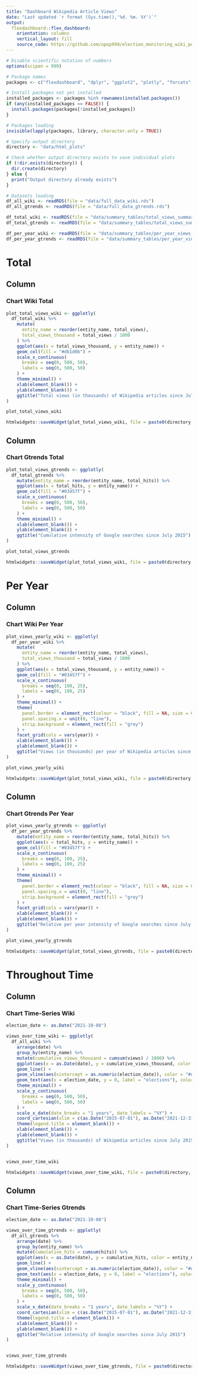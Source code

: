 ```yaml
---
title: "Dashboard Wikipedia Article Views"
date: "Last updated `r format (Sys.time(),'%d. %m. %Y')`"
output: 
  flexdashboard::flex_dashboard:
    orientation: columns
    vertical_layout: fill
    source_code: https://github.com/opop999/election_monitoring_wiki_popularity
---
```


```r
# Disable scientific notation of numbers
options(scipen = 999)

# Package names
packages <- c("flexdashboard", "dplyr", "ggplot2", "plotly", "forcats", "htmlwidgets")

# Install packages not yet installed
installed_packages <- packages %in% rownames(installed.packages())
if (any(installed_packages == FALSE)) {
  install.packages(packages[!installed_packages])
}

# Packages loading
invisible(lapply(packages, library, character.only = TRUE))

# Specify output directory
directory <- "data/html_plots"

# Check whether output directory exists to save individual plots
if (!dir.exists(directory)) {
  dir.create(directory)
} else {
  print("Output directory already exists")
}

# Datasets loading
df_all_wiki <- readRDS(file = "data/full_data_wiki.rds")
df_all_gtrends <- readRDS(file = "data/full_data_gtrends.rds")

df_total_wiki <- readRDS(file = "data/summary_tables/total_views_summary_wiki.rds")
df_total_gtrends <- readRDS(file = "data/summary_tables/total_views_summary_gtrends.rds")

df_per_year_wiki <- readRDS(file = "data/summary_tables/per_year_views_summary_wiki.rds")
df_per_year_gtrends <- readRDS(file = "data/summary_tables/per_year_views_summary_gtrends.rds")

```

Total
=====================================


Column
-----------------------------------------------------------------------

### Chart Wiki Total

```r
plot_total_views_wiki <- ggplotly(
  df_total_wiki %>%
    mutate(
      entity_name = reorder(entity_name, total_views),
      total_views_thousand = total_views / 1000
    ) %>%
    ggplot(aes(x = total_views_thousand, y = entity_name)) +
    geom_col(fill = "#db1d0b") +
    scale_x_continuous(
      breaks = seq(0, 500, 50),
      labels = seq(0, 500, 50)
    ) +
    theme_minimal() +
    xlab(element_blank()) +
    ylab(element_blank()) +
    ggtitle("Total views (in thousands) of Wikipedia articles since July 2015")
)

plot_total_views_wiki

htmlwidgets::saveWidget(plot_total_views_wiki, file = paste0(directory, "/plot_total_views_wiki.html"))

```

Column
-----------------------------------------------------------------------

### Chart Gtrends Total

```r
plot_total_views_gtrends <- ggplotly(
  df_total_gtrends %>%
    mutate(entity_name = reorder(entity_name, total_hits)) %>%
    ggplot(aes(x = total_hits, y = entity_name)) +
    geom_col(fill = "#03457f") +
    scale_x_continuous(
      breaks = seq(0, 500, 50),
      labels = seq(0, 500, 50)
    ) +
    theme_minimal() +
    xlab(element_blank()) +
    ylab(element_blank()) +
    ggtitle("Cumulative intensity of Google searches since July 2015")
)

plot_total_views_gtrends

htmlwidgets::saveWidget(plot_total_views_wiki, file = paste0(directory, "/plot_total_views_gtrends.html"))

```



Per Year
=====================================

Column 
-----------------------------------------------------------------------

### Chart Wiki Per Year

```r
plot_views_yearly_wiki <- ggplotly(
  df_per_year_wiki %>%
    mutate(
      entity_name = reorder(entity_name, total_views),
      total_views_thousand = total_views / 1000
    ) %>%
    ggplot(aes(x = total_views_thousand, y = entity_name)) +
    geom_col(fill = "#03457f") +
    scale_x_continuous(
      breaks = seq(0, 100, 25),
      labels = seq(0, 100, 25)
    ) +
    theme_minimal() +
    theme(
      panel.border = element_rect(colour = "black", fill = NA, size = 0.5),
      panel.spacing.x = unit(0, "line"),
      strip.background = element_rect(fill = "grey")
    ) +
    facet_grid(cols = vars(year)) +
    xlab(element_blank()) +
    ylab(element_blank()) +
    ggtitle("Views (in thousands) per year of Wikipedia articles since July 2015")
)

plot_views_yearly_wiki

htmlwidgets::saveWidget(plot_total_views_wiki, file = paste0(directory, "/plot_views_yearly_wiki.html"))
```

Column 
-----------------------------------------------------------------------

### Chart Gtrends Per Year

```r
plot_views_yearly_gtrends <- ggplotly(
  df_per_year_gtrends %>%
    mutate(entity_name = reorder(entity_name, total_hits)) %>%
    ggplot(aes(x = total_hits, y = entity_name)) +
    geom_col(fill = "#03457f") +
    scale_x_continuous(
      breaks = seq(0, 100, 25),
      labels = seq(0, 100, 25)
    ) +
    theme_minimal() +
    theme(
      panel.border = element_rect(colour = "black", fill = NA, size = 0.5),
      panel.spacing.x = unit(0, "line"),
      strip.background = element_rect(fill = "grey")
    ) +
    facet_grid(cols = vars(year)) +
    xlab(element_blank()) +
    ylab(element_blank()) +
    ggtitle("Relative per year intensity of Google searches since July 2015")
)

plot_views_yearly_gtrends

htmlwidgets::saveWidget(plot_total_views_gtrends, file = paste0(directory, "/plot_views_yearly_gtrends.html"))
```

Throughout Time
=====================================

Column 
-----------------------------------------------------------------------

### Chart Time-Series Wiki

```r
election_date <- as.Date("2021-10-08")

views_over_time_wiki <- ggplotly(
  df_all_wiki %>%
    arrange(date) %>%
    group_by(entity_name) %>%
    mutate(cumulative_views_thousand = cumsum(views) / 1000) %>%
    ggplot(aes(x = as.Date(date), y = cumulative_views_thousand, color = entity_name)) +
    geom_line() +
    geom_vline(aes(xintercept = as.numeric(election_date)), color = "#db1d0b") +
    geom_text(aes(x = election_date, y = 0, label = "elections"), color = "#03457f", size = 4, angle = 90, vjust = -0.4, hjust = 0) +
    theme_minimal() +
    scale_y_continuous(
      breaks = seq(0, 500, 50),
      labels = seq(0, 500, 50)
    ) +
    scale_x_date(date_breaks = "1 years", date_labels = "%Y") +
    coord_cartesian(xlim = c(as.Date("2015-07-01"), as.Date("2021-12-31"))) +
    theme(legend.title = element_blank()) +
    xlab(element_blank()) +
    ylab(element_blank()) +
    ggtitle("Views (in thousands) of Wikipedia articles since July 2015")
)


views_over_time_wiki

htmlwidgets::saveWidget(views_over_time_wiki, file = paste0(directory, "/views_over_time_wiki.html"))

```

Column 
-----------------------------------------------------------------------

### Chart Time-Series Gtrends

```r
election_date <- as.Date("2021-10-08")

views_over_time_gtrends <- ggplotly(
  df_all_gtrends %>%
    arrange(date) %>%
    group_by(entity_name) %>%
    mutate(cumulative_hits = cumsum(hits)) %>%
    ggplot(aes(x = as.Date(date), y = cumulative_hits, color = entity_name)) +
    geom_line() +
    geom_vline(aes(xintercept = as.numeric(election_date)), color = "#db1d0b") +
    geom_text(aes(x = election_date, y = 0, label = "elections"), color = "#03457f", size = 4, angle = 90, vjust = -0.4, hjust = 0) +
    theme_minimal() +
    scale_y_continuous(
      breaks = seq(0, 500, 50),
      labels = seq(0, 500, 50)
    ) +
    scale_x_date(date_breaks = "1 years", date_labels = "%Y") +
    coord_cartesian(xlim = c(as.Date("2015-07-01"), as.Date("2021-12-31"))) +
    theme(legend.title = element_blank()) +
    xlab(element_blank()) +
    ylab(element_blank()) +
    ggtitle("Relative intensity of Google searches since July 2015")
)


views_over_time_gtrends

htmlwidgets::saveWidget(views_over_time_gtrends, file = paste0(directory, "/views_over_time_gtrends.html"))

```

